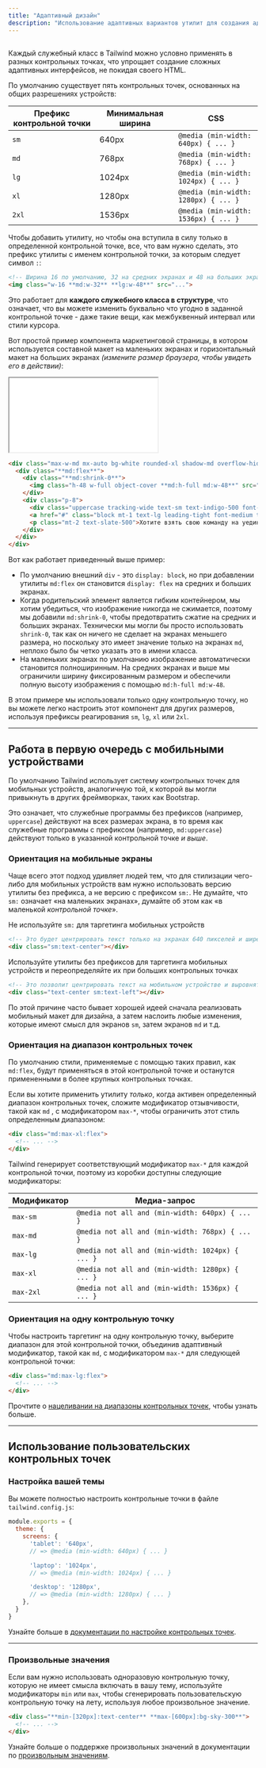 ```yaml
---
title: "Адаптивный дизайн"
description: "Использование адаптивных вариантов утилит для создания адаптивных пользовательских интерфейсов."
---
```



## <Heading hidden>Обзор</Heading>

Каждый служебный класс в Tailwind можно условно применять в разных контрольных точках, что упрощает создание сложных адаптивных интерфейсов, не покидая своего HTML.

По умолчанию существует пять контрольных точек, основанных на общих разрешениях устройств:

| Префикс контрольной точки | Минимальная ширина | CSS |
| --- | --- | --- |
| `sm` | 640px | `@media (min-width: 640px) { ... }` |
| `md` | 768px | `@media (min-width: 768px) { ... }` |
| `lg` | 1024px | `@media (min-width: 1024px) { ... }` |
| `xl` | 1280px | `@media (min-width: 1280px) { ... }` |
| `2xl` | 1536px | `@media (min-width: 1536px) { ... }` |

Чтобы добавить утилиту, но чтобы она вступила в силу только в определенной контрольной точке, все, что вам нужно сделать, это префикс утилиты с именем контрольной точки, за которым следует символ `:`:

```html
<!-- Ширина 16 по умолчанию, 32 на средних экранах и 48 на больших экранах. -->
<img class="w-16 **md:w-32** **lg:w-48**" src="...">
```

Это работает для **каждого служебного класса в структуре**, что означает, что вы можете изменить буквально что угодно в заданной контрольной точке - даже такие вещи, как межбуквенный интервал или стили курсора.

Вот простой пример компонента маркетинговой страницы, в котором используется составной макет на маленьких экранах и горизонтальный макет на больших экранах *(измените размер браузера, чтобы увидеть его в действии)*:

<Example resizable p="none">
  <iframe class="w-full h-[496px] pointer-events-none" src="/examples/responsive-design-demo"></iframe>
</Example>

```html
<div class="max-w-md mx-auto bg-white rounded-xl shadow-md overflow-hidden **md:max-w-2xl**">
  <div class="**md:flex**">
    <div class="**md:shrink-0**">
      <img class="h-48 w-full object-cover **md:h-full md:w-48**" src="/img/building.jpg" alt="Modern building architecture">
    </div>
    <div class="p-8">
      <div class="uppercase tracking-wide text-sm text-indigo-500 font-semibold">Отступления компании</div>
      <a href="#" class="block mt-1 text-lg leading-tight font-medium text-black hover:underline">Невероятные условия для вашей команды</a>
      <p class="mt-2 text-slate-500">Хотите взять свою команду на уединение, чтобы насладиться вкусной едой и понежиться на солнышке? У нас есть список мест, где это можно сделать.</p>
    </div>
  </div>
</div>
```

Вот как работает приведенный выше пример:

- По умолчанию внешний `div` - это `display: block`, но при добавлении утилиты `md:flex` он становится `display: flex` на средних и больших экранах.
- Когда родительский элемент является гибким контейнером, мы хотим убедиться, что изображение никогда не сжимается, поэтому мы добавили `md:shrink-0`, чтобы предотвратить сжатие на средних и больших экранах. Технически мы могли бы просто использовать `shrink-0`, так как он ничего не сделает на экранах меньшего размера, но поскольку это имеет значение только на экранах `md`, неплохо было бы четко указать это в имени класса.
- На маленьких экранах по умолчанию изображение автоматически становится полноширинным. На средних экранах и выше мы ограничили ширину фиксированным размером и обеспечили полную высоту изображения с помощью `md:h-full md:w-48`.

В этом примере мы использовали только одну контрольную точку, но вы можете легко настроить этот компонент для других размеров, используя префиксы реагирования `sm`, `lg`, `xl` или `2xl`.

---

## Работа в первую очередь с мобильными устройствами

По умолчанию Tailwind использует систему контрольных точек для мобильных устройств, аналогичную той, к которой вы могли привыкнуть в других фреймворках, таких как Bootstrap.

Это означает, что служебные программы без префиксов (например, `uppercase`) действуют на всех размерах экрана, в то время как служебные программы с префиксом (например, `md:uppercase`) действуют только в указанной контрольной точке *и выше*.

### Ориентация на мобильные экраны

Чаще всего этот подход удивляет людей тем, что для стилизации чего-либо для мобильных устройств вам нужно использовать версию утилиты без префикса, а не версию с префиксом `sm:`. Не думайте, что `sm:` означает «на маленьких экранах», думайте об этом как «в маленькой *контрольной точке*».

<TipBad>Не используйте <code className="text-sm font-bold text-slate-800">sm:</code> для таргетинга мобильных устройств</TipBad>

```html
<!-- Это будет центрировать текст только на экранах 640 пикселей и шире, но не на маленьких экранах -->
<div class="sm:text-center"></div>
```

<TipGood>Используйте утилиты без префиксов для таргетинга мобильных устройств и переопределяйте их при больших контрольных точках</TipGood>

```html
<!-- Это позволит центрировать текст на мобильном устройстве и выровнять его по левому краю на экранах 640 пикселей и шире -->
<div class="text-center sm:text-left"></div>
```

По этой причине часто бывает хорошей идеей сначала реализовать мобильный макет для дизайна, а затем наслоить любые изменения, которые имеют смысл для экранов `sm`, затем экранов `md` и т.д.

### Ориентация на диапазон контрольных точек

По умолчанию стили, применяемые с помощью таких правил, как `md:flex`, будут применяться в этой контрольной точке и останутся примененными в более крупных контрольных точках.

Если вы хотите применить утилиту _только_, когда активен определенный диапазон контрольных точек, сложите модификатор отзывчивости, такой как `md` , с модификатором `max-*`, чтобы ограничить этот стиль определенным диапазоном:

```html
<div class="md:max-xl:flex">
  <!-- ... -->
</div>
```

Tailwind генерирует соответствующий модификатор `max-*` для каждой контрольной точки, поэтому из коробки доступны следующие модификаторы:


| Модификатор | Медиа-запрос |
| --- | --- |
| `max-sm` | `@media not all and (min-width: 640px) { ... }` |
| `max-md` | `@media not all and (min-width: 768px) { ... }` |
| `max-lg` | `@media not all and (min-width: 1024px) { ... }` |
| `max-xl` | `@media not all and (min-width: 1280px) { ... }` |
| `max-2xl` | `@media not all and (min-width: 1536px) { ... }` |


### Ориентация на одну контрольную точку

Чтобы настроить таргетинг на одну контрольную точку, выберите диапазон для этой контрольной точки, объединив адаптивный модификатор, такой как `md`, с модификатором `max-*` для следующей контрольной точки:

```html
<div class="md:max-lg:flex">
  <!-- ... -->
</div>
```

Прочтите о [нацеливании на диапазоны контрольных точек](#targeting-a-breakpoint-range), чтобы узнать больше.

---

## Использование пользовательских контрольных точек

### Настройка вашей темы

Вы можете полностью настроить контрольные точки в файле `tailwind.config.js`:

```js tailwind.config.js
module.exports = {
  theme: {
    screens: {
      'tablet': '640px',
      // => @media (min-width: 640px) { ... }

      'laptop': '1024px',
      // => @media (min-width: 1024px) { ... }

      'desktop': '1280px',
      // => @media (min-width: 1280px) { ... }
    },
  }
}
```

Узнайте больше в [документации по настройке контрольных точек](/docs/breakpoints).

---

### Произвольные значения

Если вам нужно использовать одноразовую контрольную точку, которую не имеет смысла включать в вашу тему, используйте модификаторы `min` или `max`, чтобы сгенерировать пользовательскую контрольную точку на лету, используя любое произвольное значение.

```html
<div class="**min-[320px]:text-center** **max-[600px]:bg-sky-300**">
  <!-- ... -->
</div>
```

Узнайте больше о поддержке произвольных значений в документации по [произвольным значениям](/docs/adding-custom-styles#using-arbitrary-values).
